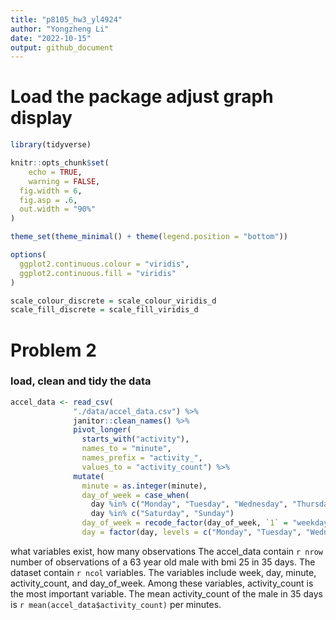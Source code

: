 ```yaml
---
title: "p8105_hw3_yl4924"
author: "Yongzheng Li"
date: "2022-10-15"
output: github_document
---
```


# Load the package adjust graph display
```r
library(tidyverse)

knitr::opts_chunk$set(
	echo = TRUE,
	warning = FALSE,
  fig.width = 6,
  fig.asp = .6,
  out.width = "90%"
)

theme_set(theme_minimal() + theme(legend.position = "bottom"))

options(
  ggplot2.continuous.colour = "viridis",
  ggplot2.continuous.fill = "viridis"
)

scale_colour_discrete = scale_colour_viridis_d
scale_fill_discrete = scale_fill_viridis_d
```

# Problem 2

### load, clean and tidy the data
```r
accel_data <- read_csv(
              "./data/accel_data.csv") %>% 
              janitor::clean_names() %>% 
              pivot_longer(
                starts_with("activity"),
                names_to = "minute",
                names_prefix = "activity_",
                values_to = "activity_count") %>% 
              mutate(
                minute = as.integer(minute),
                day_of_week = case_when(
                  day %in% c("Monday", "Tuesday", "Wednesday", "Thursday", "Friday") ~ 1,
                  day %in% c("Saturday", "Sunday")                                   ~ 2),
                day_of_week = recode_factor(day_of_week, `1` = "weekday", `2` = "weekend"),
                day = factor(day, levels = c("Monday", "Tuesday", "Wednesday", "Thursday", "Friday","Saturday", "Sunday")))
```

what variables exist, how many observations
The accel_data contain `r nrow` number of observations of a 63 year old male with bmi 25 in 35 days. The dataset contain `r ncol` variables. The variables include week, day, minute, activity_count, and day_of_week. Among these variables, activity_count is the most important variable. The mean activity_count of the male in 35 days is `r mean(accel_data$activity_count)` per minutes.
